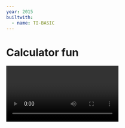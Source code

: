 ```yaml
---
year: 2015
builtwith:
  - name: TI-BASIC
---
```


# Calculator fun

<Video n="odd-one-out" scale={0.4} float="left" />

One day in 8th grade, a classmate of mine wrote me a quick program on my calculator
that could calculate the slope of a line.

I didn't even know my calculator could *do* that. But that was it.
That's all it took to get me hooked on "programming". So before there was Python
and whatever, there was TI-BASIC, and you can bet I was there for it!

<FloatRight>
  <GIF n="move3" scale={0.7} />
  <GIF scale={0.7} n="move3boss" />
</FloatRight>

I spent that whole school year diving deeper and deeper into calculator stuff. I had a bunch of projects going on
at the time, like a Fruit Ninja clone that never made it to (ahem) fruition, but I think I only ever finished a few
games and an interpreter for this strange [esolang](https://esolangs.org/wiki/Esoteric_programming_language):

```
9.↓1.2+1*14.2+1↑!{↓↓}↓3.3-2!↓↓4.↑4+3!!{↓}↓{→}↓3.↑5+4!{→↑↑↑}↓↓4.↑4.5*6+5!↑↑↑↑→{↓}↓↓8.1+3!↑!↓3.2+3!↓!↓8.4-5!
```

The video above is an adaption of a color-matching game called *Odd One Out* (recorded using
[jsTIfied](https://www.cemetech.net/projects/jstified/)), and this one to the right was my first project ever:
a platformer game!
